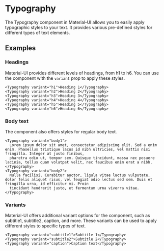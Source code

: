 
<Meta title="Typography" />

# Typography

The Typography component in Material-UI allows you to easily apply typographic styles to your text. It provides various pre-defined styles for different types of text elements.

## Examples

### Headings

Material-UI provides different levels of headings, from h1 to h6. You can use the <Typography> component with the `variant` prop to apply these styles.

```tsx
<Typography variant="h1">Heading 1</Typography>
<Typography variant="h2">Heading 2</Typography>
<Typography variant="h3">Heading 3</Typography>
<Typography variant="h4">Heading 4</Typography>
<Typography variant="h5">Heading 5</Typography>
<Typography variant="h6">Heading 6</Typography>
```

### Body text

The <Typography> component also offers styles for regular body text.

```tsx
<Typography variant="body1">
  Lorem ipsum dolor sit amet, consectetur adipiscing elit. Sed a enim enim. Phasellus tristique lacus id nibh ultricies, vel mattis nisi fringilla. Integer at justo finibus,
  pharetra odio ut, tempor sem. Quisque tincidunt, massa nec posuere lacinia, tellus quam volutpat velit, nec faucibus enim erat a nibh.
</Typography>
<Typography variant="body2">
  Nulla facilisi. Curabitur auctor, ligula vitae luctus vulputate, dolor felis aliquet risus, vel feugiat odio lectus sed sem. Duis et fringilla urna, id efficitur mi. Proin
  tincidunt hendrerit justo, et fermentum urna viverra vitae.
</Typography>
```

### Variants

Material-UI offers additional variant options for the <Typography> component, such as subtitle1, subtitle2, caption, and more. These variants can be used to apply different styles to specific types of text.

```tsx
<Typography variant="subtitle1">Subtitle 1</Typography>
<Typography variant="subtitle2">Subtitle 2</Typography>
<Typography variant="caption">Caption text</Typography>
```
